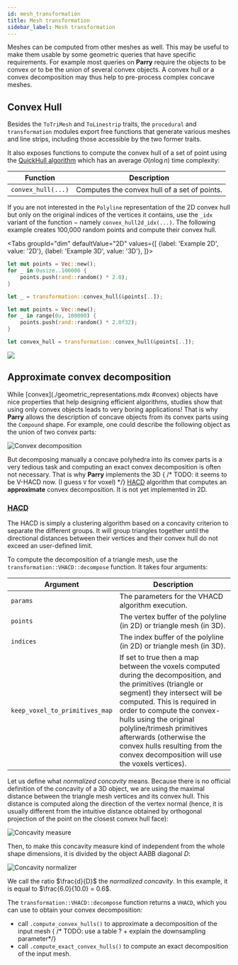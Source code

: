 ```yaml
---
id: mesh_transformation
title: Mesh transformation
sidebar_label: Mesh transformation
---
```



Meshes can be computed from other meshes as well. This may be useful to make
them usable by some geometric queries that have specific requirements. For
example most queries on **Parry** require the objects to be convex or to be
the union of several convex objects. A convex hull or a convex decomposition
may thus help to pre-process complex concave meshes.

## Convex Hull

Besides the `ToTriMesh` and `ToLinestrip` traits, the `procedural` and
`transformation` modules export free functions that generate various meshes and
line strips, including those accessible by the two former traits.

It also exposes functions to compute the convex hull of a set of point using
the [QuickHull algorithm](https://en.wikipedia.org/wiki/QuickHull) which has an
average $O(n \log{n})$ time complexity:

| Function            | Description                                     |
| --                  | --                                              |
| `convex_hull(...)` | Computes the convex hull of a set of points. |

If you are not interested in the `Polyline` representation of the 2D convex
hull but only on the original indices of the vertices it contains, use the
`_idx` variant of the function − namely `convex_hull2d_idx(...)`.
The following example creates 100,000 random points and compute their
convex hull.

<Tabs
  groupId="dim"
  defaultValue="2D"
  values={[
    {label: 'Example 2D', value: '2D'},
    {label: 'Example 3D', value: '3D'},
  ]}>
  <TabItem value="2D">

```rust
let mut points = Vec::new();
for _ in 0usize..100000 {
    points.push(rand::random() * 2.0);
}

let _ = transformation::convex_hull(&points[..]);
```

  </TabItem>
  <TabItem value="3D">

```rust
let mut points = Vec::new();
for _ in range(0u, 100000) {
    points.push(rand::random() * 2.0f32);
}

let convex_hull = transformation::convex_hull(&points[..]);
```

  </TabItem>
</Tabs>


<div style={{textAlign: 'center'}}>

![](/img/convex_hull3d.png)

</div>



## Approximate convex decomposition

While [convex](./geometric_representations.mdx #convex) objects
have nice properties that help designing efficient algorithms, studies show
that using only convex objects leads to very boring applications! That is why
**Parry** allows the description of concave objects from its convex parts
using the `Compound` shape. For example, one could describe the following
object as the union of two convex parts:

<div style={{textAlign: 'center'}}>

![Convex decomposition](/img/concave_decomposed.svg)

</div>

But decomposing manually a concave polyhedra into its convex parts is a very
tedious task and computing an exact convex decomposition is often not
necessary. That is why **Parry** implements the 3D { /* TODO: it seems to be V-HACD now. (I guess `V` for voxel) */}
[HACD](https://kmamou.blogspot.fr/2011/10/hacd-hierarchical-approximate-convex.html)
algorithm that computes an **approximate** convex decomposition. It is not yet
implemented in 2D.


### <abbr title="Hierarchical Approximate Convex Decomposition">HACD</abbr>

The HACD is simply a clustering algorithm based on a concavity criterion to
separate the different groups. It will group triangles together until the
directional distances between their vertices and their convex hull do not
exceed an user-defined limit.

To compute the decomposition of a triangle mesh, use the `transformation::VHACD::decompose`
function. It takes four arguments:

| Argument         | Description |
| --               | --          |
| `params`           | The parameters for the VHACD algorithm execution. |
| `points`          | The vertex buffer of the polyline (in 2D) or triangle mesh (in 3D). |
| `indices` | The index buffer of the polyline (in 2D) or triangle mesh (in 3D). |
| `keep_voxel_to_primitives_map` |  If set to true then a map between the voxels computed during the decomposition, and the primitives (triangle or segment) they intersect will be computed. This is required in order to compute the convex-hulls using the original polyline/trimesh primitives afterwards (otherwise the convex hulls resulting from the convex decomposition will use the voxels vertices). |

Let us define what _normalized concavity_ means. Because there is no official
definition of the concavity of a 3D object, we are using the maximal distance
between the triangle mesh vertices and its convex hull. This distance is
computed along the direction of the vertex normal (hence, it is usually
different from the intuitive distance obtained by orthogonal projection of the
point on the closest convex hull face):

<div style={{textAlign: 'center'}}>

![Concavity measure](/img/concavity.svg)

</div>

Then, to make this concavity measure kind of independent from the whole shape
dimensions, it is divided by the object AABB diagonal $D$:

<div style={{textAlign: 'center'}}>

![Concavity normalizer](/img/concavity_normalizer.svg)

</div>

We call the ratio $\frac{d}{D}$ the _normalized concavity_. In this example,
it is equal to $\frac{6.0}{10.0} = 0.6$.


The `transformation::VHACD::decompose` function returns a `VHACD`, which you can use to obtain your convex decomposition:
- call `.compute_convex_hulls()` to approximate a decomposition of the input mesh { /* TODO: use a table ? + explain the downsampling parameter*/}
- call `.compute_exact_convex_hulls()` to compute an exact decomposition of the input mesh.

